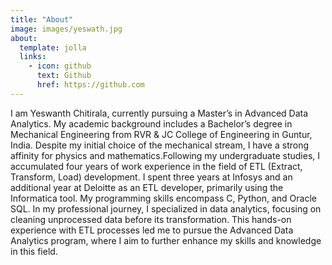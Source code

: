 ```yaml
---
title: "About"
image: images/yeswath.jpg
about:
  template: jolla
  links:
    - icon: github
      text: Github
      href: https://github.com
---
```


I am Yeswanth Chitirala, currently pursuing a Master's in Advanced Data Analytics. My academic background includes a Bachelor's degree in Mechanical Engineering from RVR & JC College of Engineering in Guntur, India. Despite my initial choice of the mechanical stream, I have a strong affinity for physics and mathematics.Following my undergraduate studies, I accumulated four years of work experience in the field of ETL (Extract, Transform, Load) development. I spent three years at Infosys and an additional year at Deloitte as an ETL developer, primarily using the Informatica tool. My programming skills encompass C, Python, and Oracle SQL. In my professional journey, I specialized in data analytics, focusing on cleaning unprocessed data before its transformation. This hands-on experience with ETL processes led me to pursue the Advanced Data Analytics program, where I aim to further enhance my skills and knowledge in this field.
